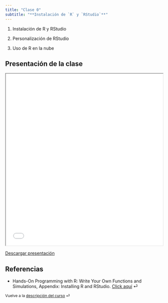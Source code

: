 ```yaml
---
title: "Clase 0"
subtitle: "**Instalación de `R` y `RStudio`**"
---
```


::: {.callout-note title="Ideas más importantes"}
1.  Instalación de R y RStudio

2.  Personalización de RStudio

3.  Uso de R en la nube
:::

## Presentación de la clase

<iframe src="/slides/00_clase-0/Clase_0_Presentación.html" height="550" width="100%" allowfullscreen="true">

</iframe>

<a href="/slides/00_clase-0/Clase_0_Presentación.html" download="Descarga_clase_0_presentación.html" class="download-button">Descargar presentación</a>

## Referencias

-   Hands-On Programming with R: Write Your Own Functions and Simulations, Appendix: Installing R and RStudio. [Click aquí](https://rstudio-education.github.io/hopr/starting.html#how-to-download-and-install-r) ⏎

::: {style="font-size: 0.875em;"}
Vuelve a la [descripción del curso](/ "Descripción del curso") ⏎
:::
